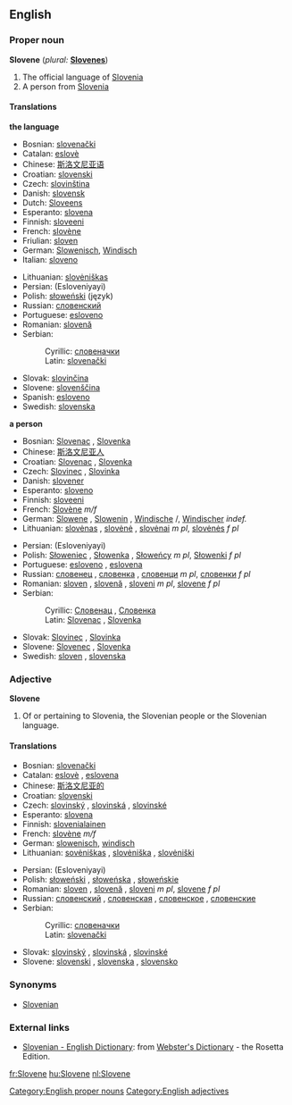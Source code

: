 ==English==

===Proper noun===
'''Slovene'''  (''plural:'' '''[[Slovenes]]''')
# The official language of [[Slovenia]]
# A person from [[Slovenia]]

====Translations====
'''the language'''
{{top}}
*Bosnian: [[slovenački#Bosnian|slovenački]] {{m}}
*Catalan: [[eslovè]]
*Chinese: [[斯洛文尼亚语]]
*Croatian: [[slovenski#Croatian|slovenski]] {{m}}
*Czech: [[slovinština]] {{f}}
*Danish: [[slovensk]]
*Dutch: [[Sloveens]] {{n}}
*Esperanto: [[slovena]]
*Finnish: [[sloveeni]]
*French: [[slovène]] {{m}}
*Friulian: [[sloven]]
*German: [[Slowenisch]], [[Windisch]]
*Italian: [[sloveno]]
{{mid}}
*Lithuanian: [[slovėniškas]]
*Persian: {{FAchar|[[اسلوونيايي]]}} (Esloveniyayi)
*Polish: [[słoweński]] (język) {{m}}
*Russian: [[словенский]]
*Portuguese: [[esloveno]]
*Romanian: [[slovenă]] {{f}}
*Serbian:
*:Cyrillic: [[словеначки#Serbian|словеначки]] {{m}}
*:Latin: [[slovenački#Serbian|slovenački]] {{m}}
*Slovak: [[slovinčina]] {{f}}
*Slovene: [[slovenščina]]
*Spanish: [[esloveno]]
*Swedish: [[slovenska]]
{{bottom}}

'''a person'''
{{top}}
*Bosnian: [[Slovenac#Bosnian|Slovenac]] {{m}}, [[Slovenka#Bosnian|Slovenka]] {{f}}
*Chinese: [[斯洛文尼亚人]]
*Croatian: [[Slovenac#Croatian|Slovenac]] {{m}}, [[Slovenka#Croatian|Slovenka]] {{f}}
*Czech: [[Slovinec]] {{m}}, [[Slovinka]] {{f}}
*Danish: [[slovener]]
*Esperanto: [[sloveno]]
*Finnish: [[sloveeni]]
*French: [[Slovène]] ''m/f''
*German: [[Slowene]] {{m}}, [[Slowenin]] {{f}}, [[Windische]] {{m}}/{{f}}, [[Windischer]] {{m}} ''indef.''
*Lithuanian: [[slovėnas]] {{m}}, [[slovėnė]] {{f}}, [[slovėnai]] ''m pl'', [[slovėnės]] ''f pl''
{{mid}}
*Persian: {{FAchar|[[اسلوونيايي]]}} (Esloveniyayi)
*Polish: [[Słoweniec]] {{m}}, [[Słowenka]] {{f}}, [[Słoweńcy]] ''m pl'', [[Słowenki]] ''f pl''
*Portuguese: [[esloveno]] {{m}}, [[eslovena]] {{f}}
*Russian: [[словенец]] {{m}}, [[словенка]] {{f}}, [[словенци]] ''m pl'', [[словенки]] ''f pl''
*Romanian: [[sloven]] {{m}}, [[slovenă]] {{f}}, [[sloveni]] ''m pl'', [[slovene]] ''f pl''
*Serbian:
*:Cyrillic: [[Словенац#Serbian|Словенац]] {{m}}, [[Словенка#Serbian|Словенка]] {{f}}
*:Latin: [[Slovenac]] {{m}}, [[Slovenka]] {{f}}
*Slovak: [[Slovinec]] {{m}}, [[Slovinka]] {{f}}
*Slovene: [[Slovenec]] {{m}}, [[Slovenka]] {{f}}
*Swedish: [[sloven]] {{m}}, [[slovenska]] {{f}}
{{bottom}}

===Adjective===
'''Slovene'''
# Of or pertaining to Slovenia, the Slovenian people or the Slovenian language.

====Translations====
{{top}}
*Bosnian: [[slovenački]] {{m}}
*Catalan: [[eslovè]] {{m}}, [[eslovena]] {{f}}
*Chinese: [[斯洛文尼亚的]]
*Croatian: [[slovenski#Croatian|slovenski]] {{f}}
*Czech: [[slovinský]] {{m}}, [[slovinská]] {{f}}, [[slovinské]] {{n}}
*Esperanto: [[slovena]]
*Finnish: [[slovenialainen]]
*French: [[slovène]] ''m/f''
*German: [[slowenisch]], [[windisch]]
*Lithuanian: [[sovėniškas]] {{m}}, [[slovėniška]] {{f}}, [[slovėniški]] {{p}}
{{mid}}
*Persian: {{FAchar|[[اسلوونيايي]]}} (Esloveniyayi)
*Polish: [[słoweński]] {{m}}, [[słoweńska]] {{f}}, [[słoweńskie]] {{n}}
*Romanian: [[sloven]] {{m}}, [[slovenă]] {{f}}, [[sloveni]] ''m pl'', [[slovene]] ''f pl''
*Russian: [[словенский]] {{m}}, [[словенская]] {{f}}, [[словенское]] {{n}}, [[словенские]] {{p}}
*Serbian:
*:Cyrillic: [[словеначки#Serbian|словеначки]] {{m}}
*:Latin: [[slovenački#Serbian|slovenački]] {{m}}
*Slovak: [[slovinský]] {{m}}, [[slovinská]] {{f}}, [[slovinské]] {{n}}
*Slovene: [[slovenski]] {{m}}, [[slovenska]] {{f}}, [[slovensko]] {{n}}
{{bottom}}

===Synonyms===
*[[Slovenian]]

===External links===
*[http://www.websters-online-dictionary.org/definition/Slovene-english/ Slovenian - English Dictionary]: from [http://www.websters-online-dictionary.org/ Webster's Dictionary] - the Rosetta Edition.

[[Category:English proper nouns]]
[[Category:English adjectives]]

[[fr:Slovene]]
[[hu:Slovene]]
[[nl:Slovene]]